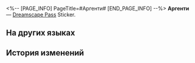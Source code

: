 <%-- [PAGE_INFO]
PageTitle=#Аргенти#
[END_PAGE_INFO] --%>
{{Предмет Инфобокс
|id          = 223012
|Изображение = Dreamscape Pass Sticker Аргенти.png
|Тип         = Dreamscape Pass Sticker
|Тип2        = «Грёзы» Stickers
|Инвентарь   = 
|Редкость    = 4
|Эффект      = 
|Описание    = Пронумерованные наклейки, используемые для украшения дневника сновидений. Бывают самыми разными.
|Источник1   = [[Когда всё закончится, вернитесь туда, где родилась суперзвезда]]
}}
{{Описание|Красота - всего лишь сон.}}
'''Аргенти''' — [[Dreamscape Pass]] Sticker.

==На других языках==
{{На других языках
|en   = Argenti
|zhs  = 银枝
|zht  = 銀枝
|ja   = アルジェンティ
|ko   = 아젠티
|es   = Argenti
|fr   = Argenti
|ru   = Аргенти
|th   = Argenti
|vi   = Argenti
|de   = Argenti
|id   = Argenti
|pt   = Argenti
}}

==История изменений==
{{История изменений|3.5}}
